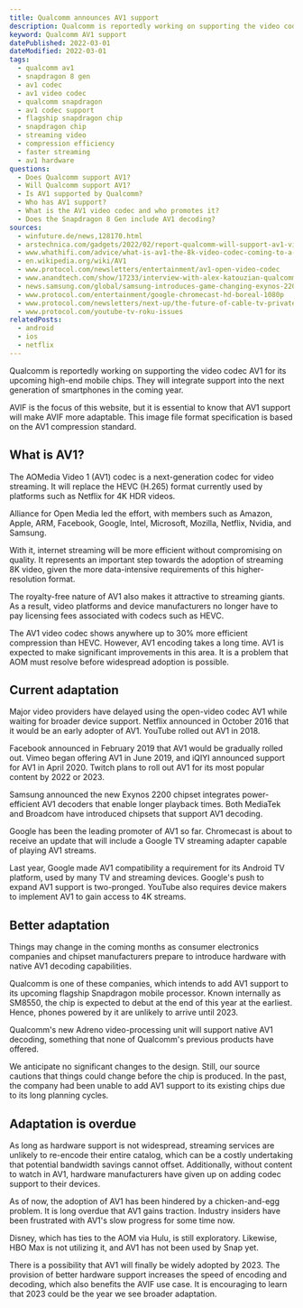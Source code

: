 ```yaml
---
title: Qualcomm announces AV1 support
description: Qualcomm is reportedly working on supporting the video codec AV1 for its upcoming high-end mobile chips.
keyword: Qualcomm AV1 support
datePublished: 2022-03-01
dateModified: 2022-03-01
tags:
  - qualcomm av1
  - snapdragon 8 gen
  - av1 codec
  - av1 video codec
  - qualcomm snapdragon
  - av1 codec support
  - flagship snapdragon chip
  - snapdragon chip
  - streaming video
  - compression efficiency
  - faster streaming
  - av1 hardware
questions:
  - Does Qualcomm support AV1?
  - Will Qualcomm support AV1?
  - Is AV1 supported by Qualcomm?
  - Who has AV1 support?
  - What is the AV1 video codec and who promotes it?
  - Does the Snapdragon 8 Gen include AV1 decoding?
sources:
  - winfuture.de/news,128170.html
  - arstechnica.com/gadgets/2022/02/report-qualcomm-will-support-av1-video-codec-in-2023/
  - www.whathifi.com/advice/what-is-av1-the-8k-video-codec-coming-to-a-streaming-service-near-you
  - en.wikipedia.org/wiki/AV1
  - www.protocol.com/newsletters/entertainment/av1-open-video-codec
  - www.anandtech.com/show/17233/interview-with-alex-katouzian-qualcomm-svp-talking-snapdragon-microsoft-nuvia-and-discrete-graphics
  - news.samsung.com/global/samsung-introduces-game-changing-exynos-2200-processor-with-xclipse-gpu-powered-by-amd-rdna-2-architecture
  - www.protocol.com/entertainment/google-chromecast-hd-boreal-1080p
  - www.protocol.com/newsletters/next-up/the-future-of-cable-tv-private-equity
  - www.protocol.com/youtube-tv-roku-issues
relatedPosts:
  - android
  - ios
  - netflix
---
```


Qualcomm is reportedly working on supporting the video codec AV1 for its upcoming high-end mobile chips. They will integrate support into the next generation of smartphones in the coming year.

AVIF is the focus of this website, but it is essential to know that AV1 support will make AVIF more adaptable. This image file format specification is based on the AV1 compression standard.

## What is AV1?

The AOMedia Video 1 (AV1) codec is a next-generation codec for video streaming. It will replace the HEVC (H.265) format currently used by platforms such as Netflix for 4K HDR videos.

Alliance for Open Media led the effort, with members such as Amazon, Apple, ARM, Facebook, Google, Intel, Microsoft, Mozilla, Netflix, Nvidia, and Samsung.

With it, internet streaming will be more efficient without compromising on quality. It represents an important step towards the adoption of streaming 8K video, given the more data-intensive requirements of this higher-resolution format.

The royalty-free nature of AV1 also makes it attractive to streaming giants. As a result, video platforms and device manufacturers no longer have to pay licensing fees associated with codecs such as HEVC.

The AV1 video codec shows anywhere up to 30% more efficient compression than HEVC. However, AV1 encoding takes a long time. AV1 is expected to make significant improvements in this area. It is a problem that AOM must resolve before widespread adoption is possible.

## Current adaptation

Major video providers have delayed using the open-video codec AV1 while waiting for broader device support. Netflix announced in October 2016 that it would be an early adopter of AV1. YouTube rolled out AV1 in 2018.

Facebook announced in February 2019 that AV1 would be gradually rolled out. Vimeo began offering AV1 in June 2019, and iQIYI announced support for AV1 in April 2020. Twitch plans to roll out AV1 for its most popular content by 2022 or 2023.

Samsung announced the new Exynos 2200 chipset integrates power-efficient AV1 decoders that enable longer playback times. Both MediaTek and Broadcom have introduced chipsets that support AV1 decoding.

Google has been the leading promoter of AV1 so far. Chromecast is about to receive an update that will include a Google TV streaming adapter capable of playing AV1 streams.

Last year, Google made AV1 compatibility a requirement for its Android TV platform, used by many TV and streaming devices. Google's push to expand AV1 support is two-pronged. YouTube also requires device makers to implement AV1 to gain access to 4K streams.

## Better adaptation

Things may change in the coming months as consumer electronics companies and chipset manufacturers prepare to introduce hardware with native AV1 decoding capabilities.

Qualcomm is one of these companies, which intends to add AV1 support to its upcoming flagship Snapdragon mobile processor. Known internally as SM8550, the chip is expected to debut at the end of this year at the earliest. Hence, phones powered by it are unlikely to arrive until 2023.

Qualcomm's new Adreno video-processing unit will support native AV1 decoding, something that none of Qualcomm's previous products have offered.

We anticipate no significant changes to the design. Still, our source cautions that things could change before the chip is produced. In the past, the company had been unable to add AV1 support to its existing chips due to its long planning cycles.

## Adaptation is overdue

As long as hardware support is not widespread, streaming services are unlikely to re-encode their entire catalog, which can be a costly undertaking that potential bandwidth savings cannot offset. Additionally, without content to watch in AV1, hardware manufacturers have given up on adding codec support to their devices.

As of now, the adoption of AV1 has been hindered by a chicken-and-egg problem. It is long overdue that AV1 gains traction. Industry insiders have been frustrated with AV1's slow progress for some time now.

Disney, which has ties to the AOM via Hulu, is still exploratory. Likewise, HBO Max is not utilizing it, and AV1 has not been used by Snap yet.

There is a possibility that AV1 will finally be widely adopted by 2023. The provision of better hardware support increases the speed of encoding and decoding, which also benefits the AVIF use case. It is encouraging to learn that 2023 could be the year we see broader adaptation.
